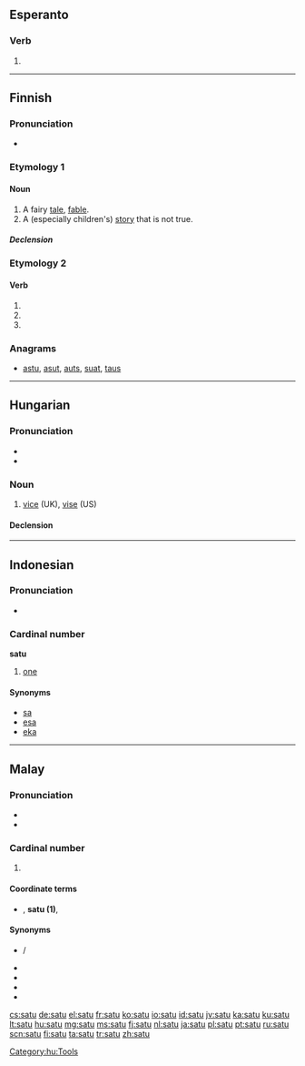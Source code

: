 {{also|sātu|Satu}}
==Esperanto==

===Verb===
{{head|eo}}

# {{eo-form of|sat|u}}

----

==Finnish==

===Pronunciation===
* {{rhymes|ɑtu|lang=fi}}

===Etymology 1===

====Noun====
{{head|fi|noun}}

# A fairy [[tale]], [[fable]].
# A (especially children's) [[story]] that is not true.

=====Declension=====
{{fi-decl-valo|sa|t|d|u}}

===Etymology 2===

====Verb====
{{head|fi|verb form}}

# {{fi-form of|type=verb|mood=indicative|tense=present connegative|[[sattua]]}}
# {{fi-form of|type=verb|pr=second-person|pl=singular|mood=imperative|tense=present|[[sattua]]}}
# {{fi-form of|type=verb|pr=second-person|pl=singular|mood=imperative|tense=present connegative|[[sattua]]}}

===Anagrams===
* [[astu#Finnish|astu]], [[asut#Finnish|asut]], [[auts#Finnish|auts]], [[suat#Finnish|suat]], [[taus#Finnish|taus]]

----

==Hungarian==

===Pronunciation===
* {{IPA|/ˈʃɒtu/|lang=hu}}
* {{hyphenation|sa|tu}}

===Noun===
{{hu-noun|k}}

# [[vice]] (UK), [[vise]] (US)

====Declension====
{{hu-decl-k-back|sat|u}}{{hu-pos-tok|satu}}

[[Category:hu:Tools]]

----

==Indonesian==

===Pronunciation===
* {{audio|Id-satu.ogg|audio}}

===Cardinal number===
'''satu'''

# {{cardinal|lang=id}} [[one]]

====Synonyms====
* [[sa]]
* [[esa]]
* [[eka]]

----

==Malay==

===Pronunciation===
* {{IPA|/satu/|lang=ms}}
* {{rhymes|atu|tu|u|lang=ms}}

===Cardinal number===
{{head|ms|cardinal number}}

# {{l|en|one}}

====Coordinate terms====
* {{sense|10<sup>1</sup>}} {{l|ms|kosong|kosong (0)}}, '''satu (1)''', {{l|ms|dua|dua (2)}}

====Synonyms====
* {{l|ms|se}} / {{l|ms|se-}}
* {{l|ms|esa}}
* {{l|ms|tunggal}}
* {{l|ms|eka}}
* {{l|ms|ahad}}

[[cs:satu]]
[[de:satu]]
[[el:satu]]
[[fr:satu]]
[[ko:satu]]
[[io:satu]]
[[id:satu]]
[[jv:satu]]
[[ka:satu]]
[[ku:satu]]
[[lt:satu]]
[[hu:satu]]
[[mg:satu]]
[[ms:satu]]
[[fj:satu]]
[[nl:satu]]
[[ja:satu]]
[[pl:satu]]
[[pt:satu]]
[[ru:satu]]
[[scn:satu]]
[[fi:satu]]
[[ta:satu]]
[[tr:satu]]
[[zh:satu]]